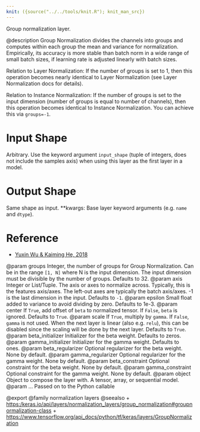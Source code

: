 ```yaml
---
knit: ({source("../../tools/knit.R"); knit_man_src})
---
```

Group normalization layer.

@description
Group Normalization divides the channels into groups and computes
within each group the mean and variance for normalization.
Empirically, its accuracy is more stable than batch norm in a wide
range of small batch sizes, if learning rate is adjusted linearly
with batch sizes.

Relation to Layer Normalization:
If the number of groups is set to 1, then this operation becomes nearly
identical to Layer Normalization (see Layer Normalization docs for details).

Relation to Instance Normalization:
If the number of groups is set to the input dimension (number of groups is
equal to number of channels), then this operation becomes identical to
Instance Normalization. You can achieve this via `groups=-1`.

# Input Shape
Arbitrary. Use the keyword argument
`input_shape` (tuple of integers, does not include the samples
axis) when using this layer as the first layer in a model.

# Output Shape
Same shape as input.
**kwargs: Base layer keyword arguments (e.g. `name` and `dtype`).

# Reference
- [Yuxin Wu & Kaiming He, 2018](https://arxiv.org/abs/1803.08494)

@param groups Integer, the number of groups for Group Normalization. Can be in
    the range `[1, N]` where N is the input dimension. The input
    dimension must be divisible by the number of groups.
    Defaults to 32.
@param axis Integer or List/Tuple. The axis or axes to normalize across.
    Typically, this is the features axis/axes. The left-out axes are
    typically the batch axis/axes. -1 is the last dimension in the
    input. Defaults to `-1`.
@param epsilon Small float added to variance to avoid dividing by zero.
    Defaults to 1e-3.
@param center If `True`, add offset of `beta` to normalized tensor.
    If `False`, `beta` is ignored. Defaults to `True`.
@param scale If `True`, multiply by `gamma`. If `False`, `gamma` is not used.
    When the next layer is linear (also e.g. `relu`), this can be
    disabled since the scaling will be done by the next layer.
    Defaults to `True`.
@param beta_initializer Initializer for the beta weight. Defaults to zeros.
@param gamma_initializer Initializer for the gamma weight. Defaults to ones.
@param beta_regularizer Optional regularizer for the beta weight. None by
    default.
@param gamma_regularizer Optional regularizer for the gamma weight. None by
    default.
@param beta_constraint Optional constraint for the beta weight.
    None by default.
@param gamma_constraint Optional constraint for the gamma weight. None by
    default.
@param object Object to compose the layer with. A tensor, array, or sequential model.
@param ... Passed on to the Python callable

@export
@family normalization layers
@seealso
+ <https:/keras.io/api/layers/normalization_layers/group_normalization#groupnormalization-class>
+ <https://www.tensorflow.org/api_docs/python/tf/keras/layers/GroupNormalization>
